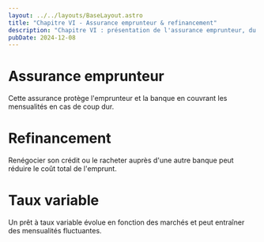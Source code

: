 ```yaml
---
layout: ../../layouts/BaseLayout.astro
title: "Chapitre VI - Assurance emprunteur & refinancement"
description: "Chapitre VI : présentation de l'assurance emprunteur, du refinancement et des prêts à taux variable."
pubDate: 2024-12-08
---
```


# Assurance emprunteur
Cette assurance protège l'emprunteur et la banque en couvrant les mensualités en cas de coup dur.

# Refinancement
Renégocier son crédit ou le racheter auprès d'une autre banque peut réduire le coût total de l'emprunt.

# Taux variable
Un prêt à taux variable évolue en fonction des marchés et peut entraîner des mensualités fluctuantes.
